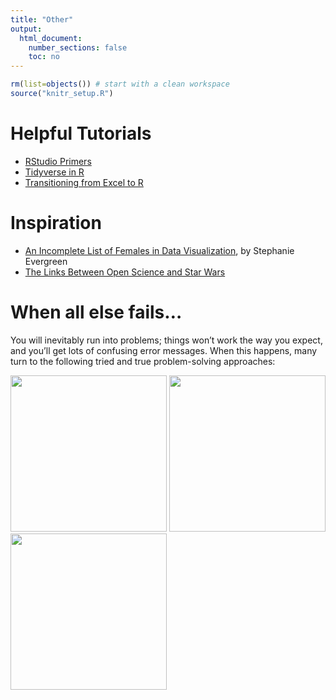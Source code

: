 ```yaml
---
title: "Other"
output:
  html_document:
    number_sections: false
    toc: no
---
```


```r
rm(list=objects()) # start with a clean workspace
source("knitr_setup.R")
```

# Helpful Tutorials

- [RStudio Primers](https://rstudio.cloud/learn/primers)
- [Tidyverse in R](https://www.datacamp.com/community/tutorials/tidyverse-tutorial-r)
- [Transitioning from Excel to R](https://trendct.org/2015/06/12/r-for-beginners-how-to-transition-from-excel-to-r/)

# Inspiration

- [An Incomplete List of Females in Data Visualization](https://stephanieevergreen.com/females-in-dataviz/), by Stephanie Evergreen
- [The Links Between Open Science and Star Wars](https://medium.com/read-write-participate/open-science-and-star-wars-2577b8081e8f)

# When all else fails...

You will inevitably run into problems; things won't work the way you expect, and you'll get lots of confusing error messages. When this happens, many turn to the following tried and true problem-solving approaches:

![](images/oreilly_googling.jpg){ width=250 }
![](images/oreilly_trying_stuff.jpeg){ width=250 }
![](images/oreilly_changing_stuff.jpg){ width=250 }
